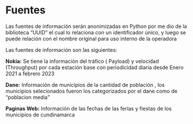 # Fuentes


Las fuentes de información serán anonimizadas en Python por me dio de la biblioteca “UUID” el cual lo relaciona con un identificador único, y luego se puede relación con el nombre original para uso interno de la operadora 

Las fuentes de información son las siguientes:

**Nokia:**  Se tiene  la información del tráfico ( Payload) y  velocidad (Throughput) por cada estación base con periodicidad diaria desde Enero 2021 a febrero 2023

**Dane:** Información de municipios de la cantidad de población , los municipios selecionados fueron los categorizados por el dane como de "poblacion media"

**Paginas Web:** Información de las fechas de las ferias y fiestas de los municipios de cundinamarca

